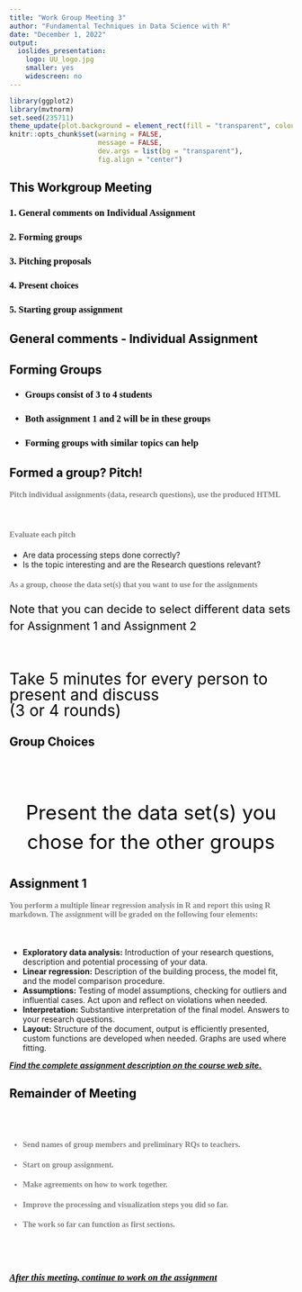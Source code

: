 ```yaml
---
title: "Work Group Meeting 3"
author: "Fundamental Techniques in Data Science with R"
date: "December 1, 2022"
output:
  ioslides_presentation:
    logo: UU_logo.jpg
    smaller: yes
    widescreen: no
---
```


<style>
h2{
  color: black;
}

h3{
  color: black;
  font-family: "Rockwell";
  text-align: left;
}

h4{
  color: grey;
  font-family: "Rockwell";
  text-align: left;
}

.forceBreak { -webkit-column-break-after: always; break-after: column; }

#centertext{
color: black;
text-align: center;
font-size: 35px; 
line-height:1.5em;
}

#othertext{
color: black;
text-align: left;
font-size: 20px; 
line-height:1.5em;
}

#thirdtext{
color: black;
text-align: left;
font-size: 28px; 
line-height:1em;
}


</style>

```r
library(ggplot2)
library(mvtnorm)
set.seed(235711)
theme_update(plot.background = element_rect(fill = "transparent", colour = NA))
knitr::opts_chunk$set(warning = FALSE, 
                      message = FALSE, 
                      dev.args = list(bg = "transparent"), 
                      fig.align = "center")
```


## This Workgroup Meeting

<h3> 1\. General comments on Individual Assignment </h3>
<h3> 2\. Forming groups </h3>
<h3> 3\. Pitching proposals </h3>
<h3> 4\. Present choices </h3>
<h3> 5\. Starting group assignment </h3>

## General comments - Individual Assignment


## Forming Groups

<h3> - Groups consist of 3 to 4 students </h3>
<h3> - Both assignment 1 and 2 will be in these groups </h3>
<h3> - Forming groups with similar topics can help </h3>


## Formed a group? Pitch!


<h4> Pitch individual assignments (data, research questions), use the produced HTML</h4>

<br>
<h4> Evaluate each pitch</h4>

- Are data processing steps done correctly?
- Is the topic interesting and are the Research questions relevant? 

<h4> As a group, choose the data set(s) that you want to use for the assignments </h4>
<p id ="othertext"> Note that you can decide to select different data sets for Assignment 1 and Assignment 2 </p>

<br>
<p id="thirdtext"> Take 5 minutes for every person to present and discuss <br> (3 or 4 rounds) </p>


## Group Choices
<br><br>
<p id ="centertext"> Present the data set(s) you chose for the other groups </p>


## Assignment 1

<h4>You perform a multiple linear regression analysis in R and report this using R markdown. The assignment will be graded on the following four elements:</h4><br>

-	<b>Exploratory data analysis:</b> Introduction of your research questions, description and potential processing of your data. 
-	<b>Linear regression:</b> Description of the building process, the model fit, and the model comparison procedure.
-	<b>Assumptions:</b> Testing of model assumptions, checking for outliers and influential cases. Act upon and reflect on violations when needed.
-	<b>Interpretation:</b> Substantive interpretation of the final model. Answers to your research questions.
-	<b>Layout:</b> Structure of the document, output is efficiently presented, custom functions are developed when needed. Graphs are used where fitting. 

<b><u><em> Find the complete assignment description on the course web site.</em></u></b>

## Remainder of Meeting

<br><br>
<h4> - Send names of group members and preliminary RQs to teachers. </h4>
<h4> - Start on group assignment. </h4>
<h4> - Make agreements on how to work together. </h4>
<h4> - Improve the processing and visualization steps you did so far.</h4>
<h4> - The work so far can function as first sections.</h4>

<br><br>
<h3><u><em> After this meeting, continue to work on the assignment</em></u> </h3>

